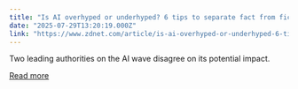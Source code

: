 ```yaml
---
title: "Is AI overhyped or underhyped? 6 tips to separate fact from fiction"
date: "2025-07-29T13:20:19.000Z"
link: "https://www.zdnet.com/article/is-ai-overhyped-or-underhyped-6-tips-to-separate-fact-from-fiction/"
---
```


Two leading authorities on the AI wave disagree on its potential impact.

[Read more](https://www.zdnet.com/article/is-ai-overhyped-or-underhyped-6-tips-to-separate-fact-from-fiction/)
